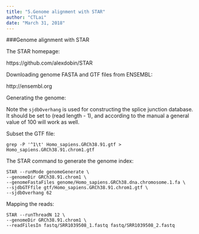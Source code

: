 ```yaml
---
title: "5.Genome alignment with STAR"
author: "CTLai"
date: "March 31, 2018"
---
```


###Genome alignment with STAR

The STAR homepage:

https://github.com/alexdobin/STAR

Downloading genome FASTA and GTF files from ENSEMBL:

http://ensembl.org

Generating the genome:

Note the `sjdbOverhang` is used for constructing the splice junction database. It should be set to (read length - 1), and according to the manual a general value of 100 will work as well.

Subset the GTF file:

```
grep -P '^1\t' Homo_sapiens.GRCh38.91.gtf > Homo_sapiens.GRCh38.91.chrom1.gtf
```

The STAR command to generate the genome index:

```
STAR --runMode genomeGenerate \
--genomeDir GRCh38.91.chrom1 \
--genomeFastaFiles genome/Homo_sapiens.GRCh38.dna.chromosome.1.fa \
--sjdbGTFfile gtf/Homo_sapiens.GRCh38.91.chrom1.gtf \
--sjdbOverhang 62 
```

Mapping the reads:

```
STAR --runThreadN 12 \
--genomeDir GRCh38.91.chrom1 \
--readFilesIn fastq/SRR1039508_1.fastq fastq/SRR1039508_2.fastq
```
